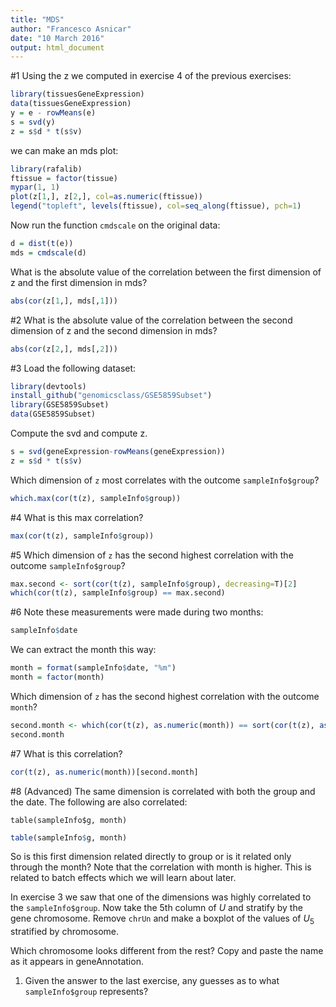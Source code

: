 ```yaml
---
title: "MDS"
author: "Francesco Asnicar"
date: "10 March 2016"
output: html_document
---
```


#1
Using the z we computed in exercise 4 of the previous exercises:

```r
library(tissuesGeneExpression)
data(tissuesGeneExpression)
y = e - rowMeans(e)
s = svd(y)
z = s$d * t(s$v)
```

we can make an mds plot:

```r
library(rafalib)
ftissue = factor(tissue)
mypar(1, 1)
plot(z[1,], z[2,], col=as.numeric(ftissue))
legend("topleft", levels(ftissue), col=seq_along(ftissue), pch=1)
```

Now run the function `cmdscale` on the original data:

```r
d = dist(t(e))
mds = cmdscale(d)
```

What is the absolute value of the correlation between the first dimension of z and the first dimension in mds?

```r
abs(cor(z[1,], mds[,1]))
```

#2
What is the absolute value of the correlation between the second dimension of z and the second dimension in mds?

```r
abs(cor(z[2,], mds[,2]))
```

#3
Load the following dataset:

```r
library(devtools)
install_github("genomicsclass/GSE5859Subset")
library(GSE5859Subset)
data(GSE5859Subset)
```

Compute the svd and compute z.

```r
s = svd(geneExpression-rowMeans(geneExpression))
z = s$d * t(s$v)
```

Which dimension of `z` most correlates with the outcome `sampleInfo$group`?

```r
which.max(cor(t(z), sampleInfo$group))
```

#4
What is this max correlation?

```r
max(cor(t(z), sampleInfo$group))
```

#5
Which dimension of `z` has the second highest correlation with the outcome `sampleInfo$group`?

```r
max.second <- sort(cor(t(z), sampleInfo$group), decreasing=T)[2]
which(cor(t(z), sampleInfo$group) == max.second)
```

#6
Note these measurements were made during two months:

```r
sampleInfo$date
```

We can extract the month this way:

```r
month = format(sampleInfo$date, "%m")
month = factor(month)
```

Which dimension of `z` has the second highest correlation with the outcome `month`?

```r
second.month <- which(cor(t(z), as.numeric(month)) == sort(cor(t(z), as.numeric(month)), decreasing=T)[2])
second.month
```

#7
What is this correlation?

```r
cor(t(z), as.numeric(month))[second.month]
```

#8
(Advanced) The same dimension is correlated with both the group and the date. The following are also correlated:

`table(sampleInfo$g, month)`
```r
table(sampleInfo$g, month)
```

So is this first dimension related directly to group or is it related only through the month? Note that the correlation with month is higher. This is related to batch effects which we will learn about later.

In exercise 3 we saw that one of the dimensions was highly correlated to the `sampleInfo$group`. Now take the 5th column of $U$ and stratify by the gene chromosome. Remove `chrUn` and make a boxplot of the values of $U_5$ stratified by chromosome.

Which chromosome looks different from the rest? Copy and paste the name as it appears in geneAnnotation.



#.
Given the answer to the last exercise, any guesses as to what `sampleInfo$group` represents?